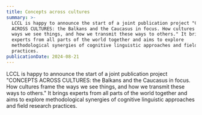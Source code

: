 ```yaml
---
title: Concepts across cultures
summary: >-
  LCCL is happy to announce the start of a joint publication project "CONCEPTS
  ACROSS CULTURES: the Balkans and the Caucasus in focus. How cultures frame the
  ways we see things, and how we transmit these ways to others." It brings
  experts from all parts of the world together and aims to explore
  methodological synergies of cognitive linguistic approaches and field research
  practices.
publicationDate: 2024-08-21
---
```

LCCL is happy to announce the start of a joint publication project "CONCEPTS ACROSS CULTURES: the Balkans and the Caucasus in focus. How cultures frame the ways we see things, and how we transmit these ways to others." It brings experts from all parts of the world together and aims to explore methodological synergies of cognitive linguistic approaches and field research practices.
